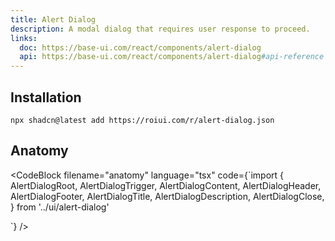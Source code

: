 ```yaml
---
title: Alert Dialog
description: A modal dialog that requires user response to proceed.
links:
  doc: https://base-ui.com/react/components/alert-dialog
  api: https://base-ui.com/react/components/alert-dialog#api-reference
---
```


<ComponentPreview name="alert-dialog-demo" />

## Installation

```package-install
npx shadcn@latest add https://roiui.com/r/alert-dialog.json
```

## Anatomy

<CodeBlock
filename="anatomy"
  language="tsx"
  code={`import {
  AlertDialogRoot,
  AlertDialogTrigger,
  AlertDialogContent,
  AlertDialogHeader,
  AlertDialogFooter,
  AlertDialogTitle,
  AlertDialogDescription,
  AlertDialogClose,
} from '../ui/alert-dialog'

<AlertDialogRoot>
  <AlertDialogTrigger />
  <AlertDialogContent>
    <AlertDialogHeader>
      <AlertDialogTitle />
      <AlertDialogDescription />
    </AlertDialogHeader>
    <AlertDialogFooter>
      <AlertDialogClose />
    </AlertDialogFooter>
  </AlertDialogContent>
</AlertDialogRoot>`}
/>
